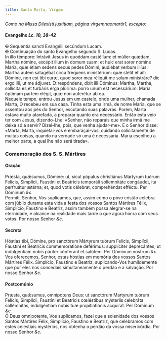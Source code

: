 ```yaml
---
title: Santa Marta, Virgem
---
```



<em>Como na Missa Dilexísti justitiam, página virgemnaomartir1, excepto:</em>

<h4 class="text-center">Evangelho <em>Lc. 10, 38-42</em></h4>
<div class="container-fluid">
<div class="row">
<div class="col-6 text-justify">
<span class="text-danger">&#10016;</span> Sequéntia sancti Evangélii secúndum Lucam.
</div>
<div class="col-6 text-justify">
<span class="text-danger">&#10016;</span> Continuação do santo Evangelho segundo S. Lucas.
</div>
<div class="col-6 dropcaps text-justify">
In illo témpore: Intrávit Jesus in quoddam castéllum: et múlier quædam, Martha nómine, excépit illum in domum suam: et huic erat soror nómine María, quæ étiam sedens secus pedes Dómini, audiébat verbum illíus. Martha autem satagébat circa frequens ministérium: quæ stetit et ait: Dómine, non est tibi curæ, quod soror mea réliquit me solam ministráre? dic ergo illi, ut me ádjuvet. Et respóndens, dixit illi Dóminus: Martha, Martha, sollícita es et turbáris erga plúrima: porro unum est necessárium. María óptimam partem elégit, quæ non auferétur ab ea.
</div>
<div class="col-6 dropcaps text-justify">
Naquele tempo, entrou Jesus em um castelo, onde uma mulher, chamada Marta, O recebeu em sua casa. Tinha esta uma irmã, de nome Maria, que se assentou aos pés do Senhor, escutando suas palavras. Porém, Marta estava muito atarefada, a preparar quanto era necessário. Então esta veio ter com Jesus, dizendo-Lhe: «Senhor, não reparais que minha irmã me deixa só a servir? Dizei-lhe, pois, que venha ajudar-me». E o Senhor disse: «Marta, Marta, inquietai-vos e embaraçai-vos, cuidando solícitamente de muitas coisas, quando na verdade só uma é necessária. Maria escolheu a melhor parte, a qual lhe não será tirada».
</div>
</div>
</div>

<h3 class="text-center">Comemoração dos S. S. Mártires</h3>

<h4 class="text-center">Oração</h4>
<div class="container-fluid">
<div class="row">
<div class="col-6 dropcaps text-justify">
Præsta, quǽsumus, Dómine: ut, sicut pópulus christiánus Mártyrum tuórum Felícis, Simplícii, Faustíni et Beatrícis temporáli sollemnitáte congáudet, ita perfruátur ætérna; et, quod votis célebrat, comprehéndat efféctu. Per Dóminum <em>&c.</em>
</div>
<div class="col-6 dropcaps text-justify">
Permiti, Senhor, Vos suplicamos, que, assim como o povo cristão celebra com júbilo durante esta vida a festa dos vossos Santos Mártires Félix, Simplício, Faustino e Beatriz, assim também possa alegrar-se na eternidade, e alcance na realidade mais tarde o que agora honra com seus votos. Por nosso Senhor <em>&c.</em>
</div>
</div>
</div>

<h4 class="text-center">Secreta</h4>
<div class="container-fluid">
<div class="row">
<div class="col-6 dropcaps text-justify">
Hóstias tibi, Dómine, pro sanctórum Mártyrum tuórum Felícis, Simplícii, Faustíni et Beatrícis commemoratióne deférimus: supplíciter deprecántes; ut indulgéntiam nobis páriter cónferant et salútem. Per Dóminum nostrum <em>&c.</em>
</div>
<div class="col-6 dropcaps text-justify">
Vos oferecemos, Senhor, estas hóstias em memória dos vossos Santos Mártires Félix. Simplício, Faustino e Beatriz, suplicando-Vos humildemente que por eles nos concedais simultaneamente o perdão e a salvação. Por nosso Senhor <em>&c.</em>
</div>
</div>
</div>

<h4 class="text-center">Postcomúnio</h4>
<div class="container-fluid">
<div class="row">
<div class="col-6 dropcaps text-justify">
Præsta, quǽsumus, omnípotens Deus: ut sanctórum Martyrum tuórum Felícis, Simplícii, Faustíni et Beatrícis cœléstibus mýsteriis celebráta sollémnitas, indulgéntiam nobis tuæ propitiatiónis acquírat. Per Dóminum <em>&c.</em>
</div>
<div class="col-6 dropcaps text-justify">
Ó Deus omnipotente, Vos suplicamos, fazei que a solenidade dos vossos Santos Mártires Félix, Simplício, Faustino e Beatriz, que celebramos com estes celestiais mystérios, nos obtenha o perdão da vossa misericórdia. Por nosso Senhor <em>&c.</em>
</div>
</div>
</div>
